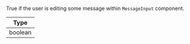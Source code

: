 True if the user is editing some message within `MessageInput` component.

| Type |
| - |
| boolean |
